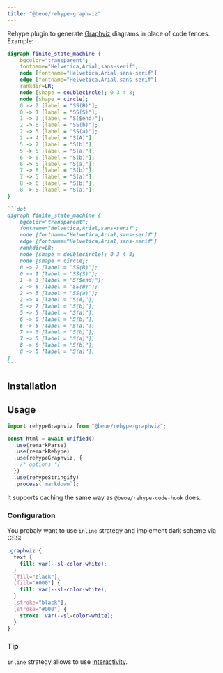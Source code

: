 ```yaml
---
title: "@beoe/rehype-graphviz"
---
```



Rehype plugin to generate [Graphviz](https://graphviz.org/) diagrams in place of code fences. Example:

<Tabs>
  <TabItem label="Diagram">

```dot
digraph finite_state_machine {
    bgcolor="transparent";
    fontname="Helvetica,Arial,sans-serif";
    node [fontname="Helvetica,Arial,sans-serif"]
    edge [fontname="Helvetica,Arial,sans-serif"]
    rankdir=LR;
    node [shape = doublecircle]; 0 3 4 8;
    node [shape = circle];
    0 -> 2 [label = "SS(B)"];
    0 -> 1 [label = "SS(S)"];
    1 -> 3 [label = "S($end)"];
    2 -> 6 [label = "SS(b)"];
    2 -> 5 [label = "SS(a)"];
    2 -> 4 [label = "S(A)"];
    5 -> 7 [label = "S(b)"];
    5 -> 5 [label = "S(a)"];
    6 -> 6 [label = "S(b)"];
    6 -> 5 [label = "S(a)"];
    7 -> 8 [label = "S(b)"];
    7 -> 5 [label = "S(a)"];
    8 -> 6 [label = "S(b)"];
    8 -> 5 [label = "S(a)"];
}
```
 
  </TabItem>
  <TabItem label="Markdown">

````md
```dot
digraph finite_state_machine {
    bgcolor="transparent";
    fontname="Helvetica,Arial,sans-serif";
    node [fontname="Helvetica,Arial,sans-serif"]
    edge [fontname="Helvetica,Arial,sans-serif"]
    rankdir=LR;
    node [shape = doublecircle]; 0 3 4 8;
    node [shape = circle];
    0 -> 2 [label = "SS(B)"];
    0 -> 1 [label = "SS(S)"];
    1 -> 3 [label = "S($end)"];
    2 -> 6 [label = "SS(b)"];
    2 -> 5 [label = "SS(a)"];
    2 -> 4 [label = "S(A)"];
    5 -> 7 [label = "S(b)"];
    5 -> 5 [label = "S(a)"];
    6 -> 6 [label = "S(b)"];
    6 -> 5 [label = "S(a)"];
    7 -> 8 [label = "S(b)"];
    7 -> 5 [label = "S(a)"];
    8 -> 6 [label = "S(b)"];
    8 -> 5 [label = "S(a)"];
}
```
````

  </TabItem>
</Tabs>

## Installation

<PackageManagers pkg="@beoe/rehype-graphviz" />

## Usage

```js
import rehypeGraphviz from "@beoe/rehype-graphviz";

const html = await unified()
  .use(remarkParse)
  .use(remarkRehype)
  .use(rehypeGraphviz, {
    /* options */
  })
  .use(rehypeStringify)
  .process(`markdown`);
```

It supports caching the same way as `@beoe/rehype-code-hook` does.

### Configuration

You probaly want to use `inline` strategy and implement dark scheme via CSS:

```css
.graphviz {
  text {
    fill: var(--sl-color-white);
  }
  [fill="black"],
  [fill="#000"] {
    fill: var(--sl-color-white);
  }
  [stroke="black"],
  [stroke="#000"] {
    stroke: var(--sl-color-white);
  }
}
```

### Tip

`inline` strategy allows to use [interactivity](/start-here/interactivity/).
